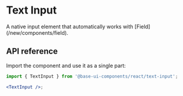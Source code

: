 # Text Input

<Subtitle>
  A native input element that automatically works with [Field](/new/components/field).
</Subtitle>

<Meta name="description" content="A high-quality, unstyled React text input component." />

<Demo path="./demos/hero" />

## API reference

Import the component and use it as a single part:

```jsx title="Anatomy"
import { TextInput } from '@base-ui-components/react/text-input';

<TextInput />;
```

<Reference component="TextInput" />
